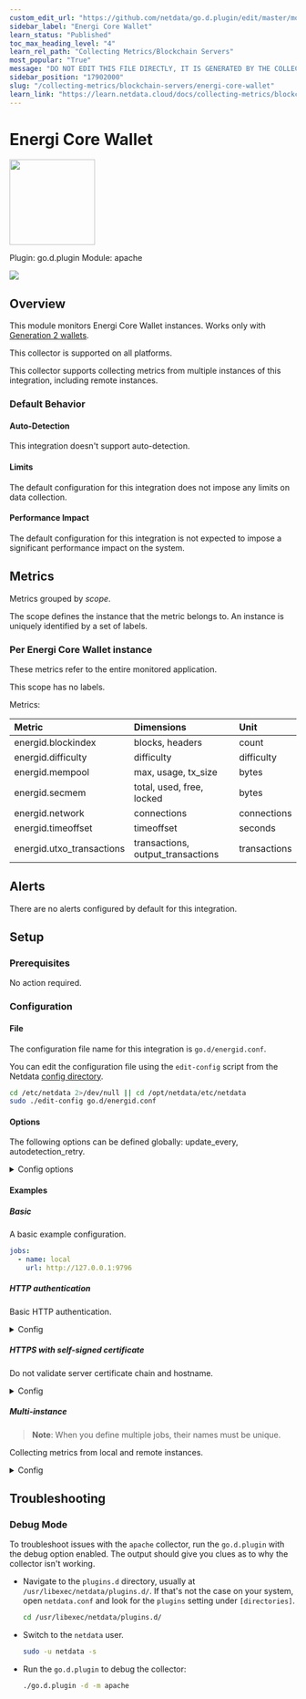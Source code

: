 ```yaml
---
custom_edit_url: "https://github.com/netdata/go.d.plugin/edit/master/modules/energid/metadata.yaml"
sidebar_label: "Energi Core Wallet"
learn_status: "Published"
toc_max_heading_level: "4"
learn_rel_path: "Collecting Metrics/Blockchain Servers"
most_popular: "True"
message: "DO NOT EDIT THIS FILE DIRECTLY, IT IS GENERATED BY THE COLLECTOR'S metadata.yaml FILE"
sidebar_position: "17902000"
slug: "/collecting-metrics/blockchain-servers/energi-core-wallet"
learn_link: "https://learn.netdata.cloud/docs/collecting-metrics/blockchain-servers/energi-core-wallet"
---
```



# Energi Core Wallet


<img src="https://netdata.cloud/img/energi.png" width="150"/>


Plugin: go.d.plugin
Module: apache

<img src="https://img.shields.io/badge/maintained%20by-Netdata-%2300ab44" />

## Overview

This module monitors Energi Core Wallet instances.
Works only with [Generation 2 wallets](https://docs.energi.software/en/downloads/gen2-core-wallet).




This collector is supported on all platforms.

This collector supports collecting metrics from multiple instances of this integration, including remote instances.


### Default Behavior

#### Auto-Detection

This integration doesn't support auto-detection.

#### Limits

The default configuration for this integration does not impose any limits on data collection.

#### Performance Impact

The default configuration for this integration is not expected to impose a significant performance impact on the system.


## Metrics

Metrics grouped by *scope*.

The scope defines the instance that the metric belongs to. An instance is uniquely identified by a set of labels.



### Per Energi Core Wallet instance

These metrics refer to the entire monitored application.

This scope has no labels.

Metrics:

| Metric | Dimensions | Unit |
|:------|:----------|:----|
| energid.blockindex | blocks, headers | count |
| energid.difficulty | difficulty | difficulty |
| energid.mempool | max, usage, tx_size | bytes |
| energid.secmem | total, used, free, locked | bytes |
| energid.network | connections | connections |
| energid.timeoffset | timeoffset | seconds |
| energid.utxo_transactions | transactions, output_transactions | transactions |



## Alerts

There are no alerts configured by default for this integration.


## Setup

### Prerequisites

No action required.

### Configuration

#### File

The configuration file name for this integration is `go.d/energid.conf`.


You can edit the configuration file using the `edit-config` script from the
Netdata [config directory](https://github.com/netdata/netdata/blob/master/docs/configure/nodes.md#the-netdata-config-directory).

```bash
cd /etc/netdata 2>/dev/null || cd /opt/netdata/etc/netdata
sudo ./edit-config go.d/energid.conf
```
#### Options

The following options can be defined globally: update_every, autodetection_retry.


<details><summary>Config options</summary>

| Name | Description | Default | Required |
|:----|:-----------|:-------|:--------:|
| update_every | Data collection frequency. | 1 | False |
| autodetection_retry | Recheck interval in seconds. Zero means no recheck will be scheduled. | 0 | False |
| url | Server URL. | http://127.0.0.1:9796 | True |
| timeout | HTTP request timeout. | 1 | False |
| username | Username for basic HTTP authentication. |  | False |
| password | Password for basic HTTP authentication. |  | False |
| proxy_url | Proxy URL. |  | False |
| proxy_username | Username for proxy basic HTTP authentication. |  | False |
| proxy_password | Password for proxy basic HTTP authentication. |  | False |
| method | HTTP request method. | GET | False |
| body | HTTP request body. |  | False |
| headers | HTTP request headers. |  | False |
| not_follow_redirects | Redirect handling policy. Controls whether the client follows redirects. | no | False |
| tls_skip_verify | Server certificate chain and hostname validation policy. Controls whether the client performs this check. | no | False |
| tls_ca | Certification authority that the client uses when verifying the server's certificates. |  | False |
| tls_cert | Client TLS certificate. |  | False |
| tls_key | Client TLS key. |  | False |

</details>

#### Examples

##### Basic

A basic example configuration.

```yaml
jobs:
  - name: local
    url: http://127.0.0.1:9796

```
##### HTTP authentication

Basic HTTP authentication.

<details><summary>Config</summary>

```yaml
jobs:
  - name: local
    url: http://127.0.0.1:9796
    username: username
    password: password

```
</details>

##### HTTPS with self-signed certificate

Do not validate server certificate chain and hostname.


<details><summary>Config</summary>

```yaml
jobs:
  - name: local
    url: https://127.0.0.1:9796
    tls_skip_verify: yes

```
</details>

##### Multi-instance

> **Note**: When you define multiple jobs, their names must be unique.

Collecting metrics from local and remote instances.


<details><summary>Config</summary>

```yaml
jobs:
  - name: local
    url: http://127.0.0.1:9796

  - name: remote
    url: http://192.0.2.1:9796

```
</details>



## Troubleshooting

### Debug Mode

To troubleshoot issues with the `apache` collector, run the `go.d.plugin` with the debug option enabled. The output
should give you clues as to why the collector isn't working.

- Navigate to the `plugins.d` directory, usually at `/usr/libexec/netdata/plugins.d/`. If that's not the case on
  your system, open `netdata.conf` and look for the `plugins` setting under `[directories]`.

  ```bash
  cd /usr/libexec/netdata/plugins.d/
  ```

- Switch to the `netdata` user.

  ```bash
  sudo -u netdata -s
  ```

- Run the `go.d.plugin` to debug the collector:

  ```bash
  ./go.d.plugin -d -m apache
  ```


